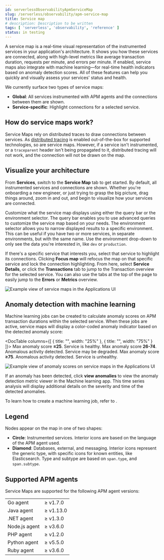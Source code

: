 ```yaml
---
id: serverlessObservabilityApmServiceMap
slug: /serverless/observability/apm-service-map
title: Service map
# description: Description to be written
tags: [ 'serverless', 'observability', 'reference' ]
status: in testing
---
```


<p><DocBadge template="technical preview" /></p>

A service map is a real-time visual representation of the instrumented services in your application's architecture.
It shows you how these services are connected, along with high-level metrics like average transaction duration,
requests per minute, and errors per minute.
If enabled, service maps also integrate with machine learning&mdash;for real-time health indicators based on anomaly detection scores.
All of these features can help you quickly and visually assess your services' status and health.

We currently surface two types of service maps:

* **Global**: All services instrumented with APM agents and the connections between them are shown.
* **Service-specific**: Highlight connections for a selected service.

## How do service maps work?

Service Maps rely on distributed traces to draw connections between services.
As [distributed tracing](((apm-guide-ref))/apm-distributed-tracing.html) is enabled out-of-the-box for supported technologies, so are service maps.
However, if a service isn't instrumented,
or a `traceparent` header isn't being propagated to it,
distributed tracing will not work, and the connection will not be drawn on the map.

## Visualize your architecture

From **Services**, switch to the **Service Map** tab to get started.
By default, all instrumented services and connections are shown.
Whether you're onboarding a new engineer, or just trying to grasp the big picture,
drag things around, zoom in and out, and begin to visualize how your services are connected.

Customize what the service map displays using either the query bar or the environment selector.
The query bar enables you to use <DocLink id="serverlessObservabilityApmQueryYourData">advanced queries</DocLink> to customize the service map based on your needs.
The environment selector allows you to narrow displayed results to a specific environment.
This can be useful if you have two or more services, in separate environments, but with the same name.
Use the environment drop-down to only see the data you're interested in, like `dev` or `production`.

If there's a specific service that interests you, select that service to highlight its connections.
Clicking **Focus map** will refocus the map on that specific service and lock the connection highlighting.
From here, select **Service Details**, or click the **Transactions** tab to jump to the Transaction overview
for the selected service.
You can also use the tabs at the top of the page to easily jump to the **Errors** or **Metrics** overview.

![Example view of service maps in the Applications UI](images/service-maps/service-maps-java.png)

## Anomaly detection with machine learning

Machine learning jobs can be created to calculate anomaly scores on APM transaction durations within the selected service.
When these jobs are active, service maps will display a color-coded anomaly indicator based on the detected anomaly score:

<DocTable columns={[
  { title: "", width: "25%" },
  { title: "", width: "75%" }
]}>
  <DocRow>
    <DocCell>
      <DocImage flatImage alt="APM green service" url="images/service-maps/green-service.png" />
    </DocCell>
    <DocCell>
      Max anomaly score **≤25**. Service is healthy.
    </DocCell>
  </DocRow>
  <DocRow>
    <DocCell>
      <DocImage flatImage alt="APM yellow service" url="images/service-maps/yellow-service.png" />
    </DocCell>
    <DocCell>
      Max anomaly score **26-74**. Anomalous activity detected. Service may be degraded.
    </DocCell>
  </DocRow>
  <DocRow>
    <DocCell>
      <DocImage flatImage alt="APM red service" url="images/service-maps/red-service.png" />
    </DocCell>
    <DocCell>
      Max anomaly score **≥75**. Anomalous activity detected. Service is unhealthy.
    </DocCell>
  </DocRow>
</DocTable>

![Example view of anomaly scores on service maps in the Applications UI](images/service-maps/service-map-anomaly.png)

If an anomaly has been detected, click **view anomalies** to view the anomaly detection metric viewer in the Machine learning app.
This time series analysis will display additional details on the severity and time of the detected anomalies.

To learn how to create a machine learning job, refer to <DocLink id="serverlessObservabilityApmIntegrateWithMachineLearning" />.

## Legend

Nodes appear on the map in one of two shapes:

* **Circle**: Instrumented services. Interior icons are based on the language of the APM agent used.
* **Diamond**: Databases, external, and messaging. Interior icons represent the generic type,
    with specific icons for known entities, like Elasticsearch.
    Type and subtype are based on `span.type`, and `span.subtype`.

## Supported APM agents

Service Maps are supported for the following APM agent versions:

|  |  |
|---|---|
| Go agent | ≥ v1.7.0 |
| Java agent | ≥ v1.13.0 |
| .NET agent | ≥ v1.3.0 |
| Node.js agent | ≥ v3.6.0 |
| PHP agent | ≥ v1.2.0 |
| Python agent | ≥ v5.5.0 |
| Ruby agent | ≥ v3.6.0 |

